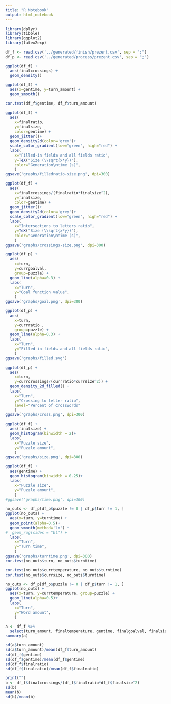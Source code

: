 ```yaml
---
title: "R Notebook"
output: html_notebook
---
```


```r
library(dplyr)
library(tibble)
library(ggplot2)
library(latex2exp)
```

```r
df_f <- read.csv('../generated/finish/prezent.csv', sep = ";")
df_p <- read.csv('../generated/process/prezent.csv', sep = ";")

```

```r
ggplot(df_f) +
  aes(finalcrossings) +
  geom_density()
```

```r
ggplot(df_f) +
  aes(x=gentime, y=turn_amount) +
  geom_smooth()

cor.test(df_f$gentime, df_f$turn_amount)
```

```r
ggplot(df_f) +
  aes(
    x=finalratio, 
    y=finalsize,
    color=gentime) +
  geom_jitter()+
  geom_density2d(color='grey')+
  scale_color_gradient(low="green", high="red") +
  labs(
    x="Filled-in fields and all fields ratio",
    y=TeX("Size (\\sqrt{x*y})"),
    color="Generation\ntime (s)",
    )
ggsave('graphs/filledratio-size.png', dpi=300)
```

```r
ggplot(df_f) +
  aes(
    x=finalcrossings/(finalratio*finalsize^2), 
    y=finalsize,
    color=gentime) +
  geom_jitter()+
  geom_density2d(color='grey')+
  scale_color_gradient(low="green", high="red") +
  labs(
    x="Intersections to letters ratio",
    y=TeX("Size (\\sqrt{x*y})"),
    color="Generation\ntime (s)",
    )
ggsave('graphs/crossings-size.png', dpi=300)
```

```r
ggplot(df_p) +
  aes(
    x=turn, 
    y=currgoalval,
    group=puzzle) +
  geom_line(alpha=0.3) +
  labs(
    x="Turn",
    y="Goal function value",
    )
ggsave('graphs/goal.png', dpi=300)
```

```r
ggplot(df_p) +
  aes(
    x=turn, 
    y=currratio ,
    group=puzzle) +
  geom_line(alpha=0.3) +
  labs(
    x="Turn",
    y="Filled-in fields and all fields ratio",
    )
ggsave('graphs/filled.svg')
```

```r
ggplot(df_p) +
  aes(
    x=turn, 
    y=currcrossings/(currratio*currsize^2)) +
  geom_density_2d_filled() +
  labs(
    x="Turn",
    y="Crossing to letter ratio",
    level="Percent of crosswords"
    )
ggsave('graphs/cross.png', dpi=300)
```

```r
ggplot(df_f) +
  aes(finalsize) +
  geom_histogram(binwidth = 2)+
  labs(
    x="Puzzle size",
    y="Puzzle amount",
    )
ggsave('graphs/size.png', dpi=300)
```

```r
ggplot(df_f) +
  aes(gentime) +
  geom_histogram(binwidth = 0.25)+
  labs(
    x="Puzzle size",
    y="Puzzle amount",
    )
#ggsave('graphs/time.png', dpi=300)
```

```r
no_outs <- df_p[df_p$puzzle != 0 | df_p$turn != 1, ]
ggplot(no_outs) +
  aes(x=turn, y=turntime) +
  geom_point(alpha=0.5)+
  geom_smooth(method='lm') +
#  geom_rug(sides = "bl") +
  labs(
    x="Turn",
    y="Turn time",
    )
ggsave('graphs/turntime.png', dpi=300)
cor.test(no_outs$turn, no_outs$turntime)

cor.test(no_outs$currtemperature, no_outs$turntime)
cor.test(no_outs$currsize, no_outs$turntime)
```

```r
no_outs <- df_p[df_p$puzzle != 0 | df_p$turn != 1, ]
ggplot(no_outs) +
  aes(x=turn, y=currtemperature, group=puzzle) +
  geom_line(alpha=0.5)+
  labs(
    x="Turn",
    y="Word amount",
    )
```

```r
a <- df_f %>% 
  select(turn_amount, finaltemperature, gentime, finalgoalval, finalsize, finalratio, finalcrossings, finallen)
summary(a)

sd(a$turn_amount)
sd(a$turn_amount)/mean(df_f$turn_amount)
sd(df_f$gentime)
sd(df_f$gentime)/mean(df_f$gentime)
sd(df_f$finalratio)
sd(df_f$finalratio)/mean(df_f$finalratio)

print("")
b <- df_f$finalcrossings/(df_f$finalratio*df_f$finalsize^2)
sd(b)
mean(b)
sd(b)/mean(b)
```
